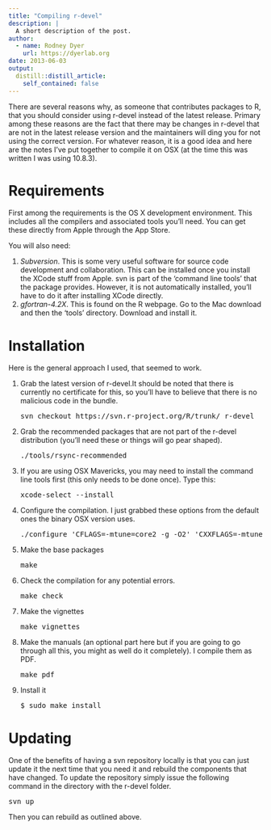 ```yaml
---
title: "Compiling r-devel"
description: |
  A short description of the post.
author:
  - name: Rodney Dyer
    url: https://dyerlab.org
date: 2013-06-03
output:
  distill::distill_article:
    self_contained: false
---
```





There are several reasons why, as someone that contributes packages to R, that you should consider using r-devel instead of the latest release.  Primary among these reasons are the fact that there may be changes in r-devel that are not in the latest release version and the maintainers will ding you for not using the correct version.  For whatever reason, it is a good idea and here are the notes I’ve put together to compile it on OSX (at the time this was written I was using 10.8.3).

# Requirements

First among the requirements is the OS X development environment.  This includes all the compilers and associated tools you’ll need.  You can get these directly from Apple through the App Store.

You will also need:

  1. _Subversion_.  This is some very useful software for source code development and collaboration.  This can be installed once you install the XCode stuff from Apple.  svn is part of the ‘command line tools’ that the package provides.  However, it is not automatically installed, you’ll have to do it after installing XCode directly.
  2. _gfortran-4.2X_.  This is found on the R webpage.  Go to the Mac download and then the ‘tools’ directory.  Download and install it.

# Installation

Here is the general approach I used, that seemed to work.

  1. Grab the latest version of r-devel.It should be noted that there is currently no certificate for this, so you'll have to believe that there is no malicious code in the bundle. <pre class="lang:default decode:true">svn checkout https://svn.r-project.org/R/trunk/ r-devel</pre>

  2. Grab the recommended packages that are not part of the r-devel distribution (you’ll need these or things will go pear shaped). <pre class="">./tools/rsync-recommended</pre>

  3. If you are using OSX Mavericks, you may need to install the command line tools first (this only needs to be done once).  Type this: <pre class="">xcode-select --install</pre>

  4. Configure the compilation.  I just grabbed these options from the default ones the binary OSX version uses. <pre class="">./configure 'CFLAGS=-mtune=core2 -g -O2' 'CXXFLAGS=-mtune=core2 -g -O2' 'OBJCFLAGS=-mtune=core2 -g -O2' 'FCFLAGS=-g -O2' 'F77FLAGS=-g -O2' '--with-system-zlib' '--enable-memory-profiling' '--disable-openmp' '--with-tcltk=/usr/local/lib' --with-x=no</pre>

  5. Make the base packages 
    <pre>make</pre>

  6. Check the compilation for any potential errors. 
    <pre>make check</pre>

  7. Make the vignettes 
    <pre>make vignettes</pre>

  8. Make the manuals (an optional part here but if you are going to go through all this, you might as well do it completely).  I compile them as PDF. 
    <pre>make pdf</pre>

  9. Install it 
    <pre>$ sudo make install</pre>

# Updating

One of the benefits of having a svn repository locally is that you can just update it the next time that you need it and rebuild the components that have changed.  To update the repository simply issue the following command in the directory with the r-devel folder.

<pre class="">svn up</pre>

Then you can rebuild as outlined above.
 
 
 
